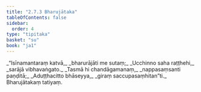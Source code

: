 ```yaml
---
title: "2.7.3 Bharujātaka"
tableOfContents: false
sidebar:
  order: 4
type: "tipitaka"
basket: "su"
book: "ja1"
---
```



<DynamicBreadcrumb />

<Division number="125" book="ja1" bookNo="22" page="218">

<Paragraph number="544" type="verses" book="ja1">
_“Isīnamantaraṃ katvā,_  
_bharurājāti me sutaṃ;_  
_Ucchinno saha raṭṭhehi,_  
_sarājā vibhavaṅgato._  

</Paragraph>

</Division>
<Division number="126" book="ja1" bookNo="22" page="218">

<Paragraph number="545" type="verses" book="ja1">
_Tasmā hi chandāgamanaṃ,_  
_nappasaṃsanti paṇḍitā;_  
_Aduṭṭhacitto bhāseyya,_  
_giraṃ saccupasaṃhitan”ti._  


</Paragraph>
</Division>

<Paragraph number="546" type="center" book="ja1">
Bharujātakaṃ tatiyaṃ.
</Paragraph>